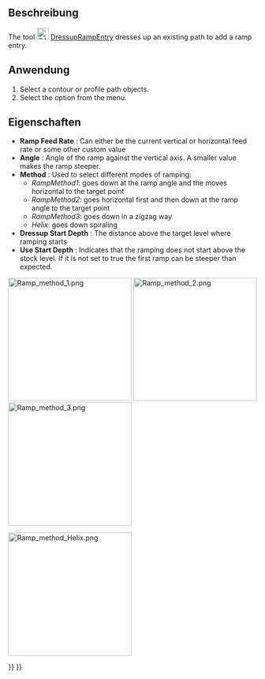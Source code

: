 <languages/>

{{Docnav
|[[CAM_DressupLeadInOut|DressupLeadInOut]]
|[[CAM_DressupTag|DressupTag]]
|[[CAM_Workbench|CAM]]
|IconL=CAM_DressupLeadInOut.svg
|IconR=CAM_DressupTag.svg
|IconC=Workbench_CAM.svg
}}

{{GuiCommand
|Name=CAM DressupRampEntry
|MenuLocation=CAM → Path Dressup → RampEntry
|Workbenches=[[CAM_Workbench|CAM]]
|SeeAlso=[[CAM_DressupTag|CAM DressupTag]], [[CAM_DressupDogbone|CAM DressupDogbone]], [[CAM_DressupDragKnife|CAM DressupDragKnife]]
}}

<span id="Description"></span>
==Beschreibung==

The tool [[Image:CAM_DressupRampEntry.svg|24px]] [[CAM_DressupRampEntry|DressupRampEntry]] dresses up an existing path to add a ramp entry.

<span id="Usage"></span>
==Anwendung==

# Select a contour or profile path objects.
# Select the {{MenuCommand|CAM → Path Dressup → [[Image:CAM_DressupRampEntry.svg|16px]] RampEntry}} option from the menu.

<span id="Properties"></span>
==Eigenschaften==

*'''Ramp Feed Rate''' : Can either be the current vertical or horizontal feed rate or some other custom value
*'''Angle''' : Angle of the ramp against the vertical axis. A smaller value makes the ramp steeper.
*'''Method''' : Used to select different modes of ramping:
** ''RampMethod1'': goes down at the ramp angle and the moves horizontal to the target point
** ''RampMethod2'': goes horizontal first and then down at the ramp angle to the target point
** ''RampMethod3'': goes down in a zigzag way
** ''Helix'': goes down spiraling
*'''Dressup Start Depth''' : The distance above the target level where ramping starts
*'''Use Start Depth''' : Indicates that the ramping does not start above the stock level. If it is not set to true the first ramp can be steeper than expected.

[[File:Ramp_method_1.png|x250px]] [[File:Ramp_method_2.png|x250px]] [[File:Ramp_method_3.png|x250px]]
{{Caption|From left to right: Ramp method 1, 2 and 3}}

[[File:Ramp_method_Helix.png|x250px]]
{{Caption|Ramp method Helix}}


{{Docnav
|[[CAM_DressupLeadInOut|DressupLeadInOut]]
|[[CAM_DressupTag|DressupTag]]
|[[CAM_Workbench|CAM]]
|IconL=CAM_DressupLeadInOut.svg
|IconR=CAM_DressupTag.svg
|IconC=Workbench_CAM.svg
}}

{{CAM_Tools_navi{{#translation:}}}}
{{Userdocnavi{{#translation:}}}}